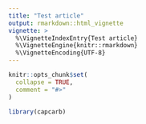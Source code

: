 ```yaml
---
title: "Test article"
output: rmarkdown::html_vignette
vignette: >
  %\VignetteIndexEntry{Test article}
  %\VignetteEngine{knitr::rmarkdown}
  %\VignetteEncoding{UTF-8}
---
```


```r
knitr::opts_chunk$set(
  collapse = TRUE,
  comment = "#>"
)
```

```r
library(capcarb)
```


